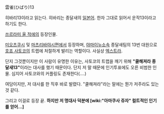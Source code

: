 雲雀(ひばり)13

히바리13이라고 읽는다. 히바리는 종달새의 [[일본어]]. 한자 그대로 읽어서 운작13이라고 하기도 한다.

[[쓰르라미 울 적에]]의 등장인물.

[[미오츠쿠시]] 및 [[마츠리바야시]]편에서 등장하며, [[야마이누]]소속 종달새팀의 13번 대원으로 [[호죠 사토코]]의 트랩에 처절하게 발리는 역할이다. 사실상 [[엑스트라]].

단지 그것뿐이지만 이 사람이 유명한 이유는, 사토코의 트랩을 깨기 위해 '''"쿨해져라 종달새13"'''이라는 대사를 했기 때문이다. 단지 저 말 때문에 인기투표에도 오른 비범한 인물. 심지어 사토코와의 커플링도 존재한다(....)

여담이지만, 저 대사를 한 직후 바로 발렸다. "쿨해져라"라는 말에는 뭔가 저주라도 있는 것 같다.

그리고 이걸로 등장 끝. '''하지만 저 명대사 덕분에 [wiki:"아마쿠사 쥬자" 컬트적인 인기를 얻어...]'''
